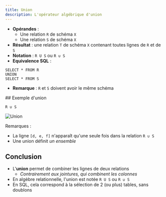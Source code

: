 ```yaml
---
title: Union
description: L'opérateur algébrique d'union
---
```



<Slide title="L'union">

* **Opérandes** :
    * Une relation `R` de schéma `X`
    * Une relation `S` de schéma `X`
* **Résultat** : une relation `T` de schéma `X` contenant toutes lignes de `R` et de `S`
* **Notation** : `R U S` ou `R ∪ S`
* **Equivalence SQL** : 

```
SELECT * FROM R
UNION 
SELECT * FROM S
```
* **Remarque** : `R` et `S` doivent avoir le même schéma

</Slide>
## Exemple d'union
<Slide title="Exemple d'union">


```
R ∪ S
```

![Union](06-union-01.png)

Remarques : 

* La ligne `[d, e, f]` n'apparaît qu'une seule fois dans la relation `R ∪ S`
* Une union définit _un ensemble_

</Slide>

<Slide title="L'union">

## Conclusion

* L'**union** permet de combiner les lignes de deux relations
    * _Contrairement aux jointures, qui combinent les colonnes_
* En algèbre relationnelle, l'union est notée `R U S` ou `R ∪ S`
* En SQL, cela correspond à la sélection de 2 (ou plus) tables, sans doublons

</Slide>
